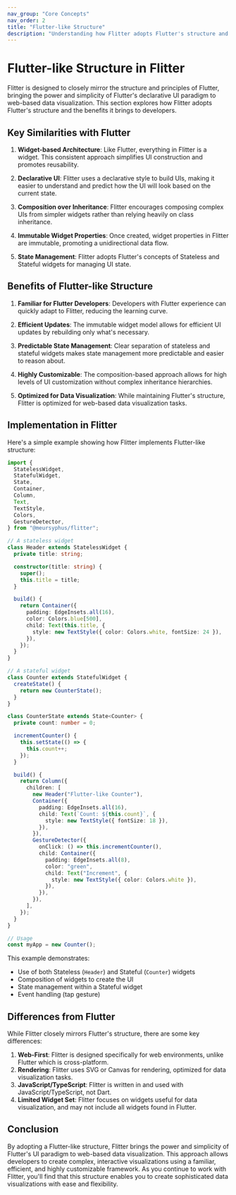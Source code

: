 ```yaml
---
nav_group: "Core Concepts"
nav_order: 2
title: "Flutter-like Structure"
description: "Understanding how Flitter adopts Flutter's structure and the benefits it brings to web-based data visualization"
---
```


# Flutter-like Structure in Flitter

Flitter is designed to closely mirror the structure and principles of Flutter, bringing the power and simplicity of Flutter's declarative UI paradigm to web-based data visualization. This section explores how Flitter adopts Flutter's structure and the benefits it brings to developers.

## Key Similarities with Flutter

1. **Widget-based Architecture**: Like Flutter, everything in Flitter is a widget. This consistent approach simplifies UI construction and promotes reusability.

2. **Declarative UI**: Flitter uses a declarative style to build UIs, making it easier to understand and predict how the UI will look based on the current state.

3. **Composition over Inheritance**: Flitter encourages composing complex UIs from simpler widgets rather than relying heavily on class inheritance.

4. **Immutable Widget Properties**: Once created, widget properties in Flitter are immutable, promoting a unidirectional data flow.

5. **State Management**: Flitter adopts Flutter's concepts of Stateless and Stateful widgets for managing UI state.

## Benefits of Flutter-like Structure

1. **Familiar for Flutter Developers**: Developers with Flutter experience can quickly adapt to Flitter, reducing the learning curve.

2. **Efficient Updates**: The immutable widget model allows for efficient UI updates by rebuilding only what's necessary.

3. **Predictable State Management**: Clear separation of stateless and stateful widgets makes state management more predictable and easier to reason about.

4. **Highly Customizable**: The composition-based approach allows for high levels of UI customization without complex inheritance hierarchies.

5. **Optimized for Data Visualization**: While maintaining Flutter's structure, Flitter is optimized for web-based data visualization tasks.

## Implementation in Flitter

Here's a simple example showing how Flitter implements Flutter-like structure:

```typescript
import {
  StatelessWidget,
  StatefulWidget,
  State,
  Container,
  Column,
  Text,
  TextStyle,
  Colors,
  GestureDetector,
} from "@meursyphus/flitter";

// A stateless widget
class Header extends StatelessWidget {
  private title: string;

  constructor(title: string) {
    super();
    this.title = title;
  }

  build() {
    return Container({
      padding: EdgeInsets.all(16),
      color: Colors.blue[500],
      child: Text(this.title, {
        style: new TextStyle({ color: Colors.white, fontSize: 24 }),
      }),
    });
  }
}

// A stateful widget
class Counter extends StatefulWidget {
  createState() {
    return new CounterState();
  }
}

class CounterState extends State<Counter> {
  private count: number = 0;

  incrementCounter() {
    this.setState(() => {
      this.count++;
    });
  }

  build() {
    return Column({
      children: [
        new Header("Flutter-like Counter"),
        Container({
          padding: EdgeInsets.all(16),
          child: Text(`Count: ${this.count}`, {
            style: new TextStyle({ fontSize: 18 }),
          }),
        }),
        GestureDetector({
          onClick: () => this.incrementCounter(),
          child: Container({
            padding: EdgeInsets.all(8),
            color: "green",
            child: Text("Increment", {
              style: new TextStyle({ color: Colors.white }),
            }),
          }),
        }),
      ],
    });
  }
}

// Usage
const myApp = new Counter();
```

This example demonstrates:

- Use of both Stateless (`Header`) and Stateful (`Counter`) widgets
- Composition of widgets to create the UI
- State management within a Stateful widget
- Event handling (tap gesture)

## Differences from Flutter

While Flitter closely mirrors Flutter's structure, there are some key differences:

1. **Web-First**: Flitter is designed specifically for web environments, unlike Flutter which is cross-platform.
2. **Rendering**: Flitter uses SVG or Canvas for rendering, optimized for data visualization tasks.
3. **JavaScript/TypeScript**: Flitter is written in and used with JavaScript/TypeScript, not Dart.
4. **Limited Widget Set**: Flitter focuses on widgets useful for data visualization, and may not include all widgets found in Flutter.

## Conclusion

By adopting a Flutter-like structure, Flitter brings the power and simplicity of Flutter's UI paradigm to web-based data visualization. This approach allows developers to create complex, interactive visualizations using a familiar, efficient, and highly customizable framework. As you continue to work with Flitter, you'll find that this structure enables you to create sophisticated data visualizations with ease and flexibility.
